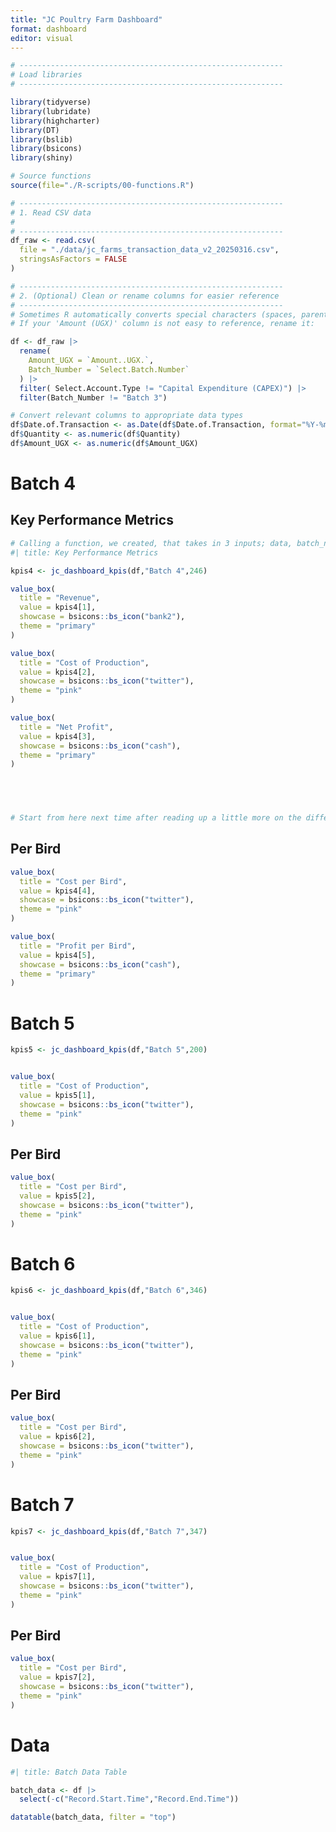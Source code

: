 ```yaml
---
title: "JC Poultry Farm Dashboard"
format: dashboard
editor: visual
---
```


```r

# -----------------------------------------------------------
# Load libraries
# -----------------------------------------------------------

library(tidyverse)
library(lubridate)
library(highcharter)
library(DT)
library(bslib)
library(bsicons)
library(shiny)

# Source functions
source(file="./R-scripts/00-functions.R")

# -----------------------------------------------------------
# 1. Read CSV data
#    
# -----------------------------------------------------------
df_raw <- read.csv(
  file = "./data/jc_farms_transaction_data_v2_20250316.csv",
  stringsAsFactors = FALSE
)

# -----------------------------------------------------------
# 2. (Optional) Clean or rename columns for easier reference
# -----------------------------------------------------------
# Sometimes R automatically converts special characters (spaces, parentheses).
# If your 'Amount (UGX)' column is not easy to reference, rename it:

df <- df_raw |> 
  rename(
    Amount_UGX = `Amount..UGX.`,
    Batch_Number = `Select.Batch.Number`
  ) |> 
  filter( Select.Account.Type != "Capital Expenditure (CAPEX)") |> 
  filter(Batch_Number != "Batch 3")

# Convert relevant columns to appropriate data types
df$Date.of.Transaction <- as.Date(df$Date.of.Transaction, format="%Y-%m-%d")
df$Quantity <- as.numeric(df$Quantity)
df$Amount_UGX <- as.numeric(df$Amount_UGX)

```

# Batch 4

## Key Performance Metrics

```r
# Calling a function, we created, that takes in 3 inputs; data, batch_num and num_birds to derive key metrics
#| title: Key Performance Metrics

kpis4 <- jc_dashboard_kpis(df,"Batch 4",246)

value_box(
  title = "Revenue",
  value = kpis4[1],
  showcase = bsicons::bs_icon("bank2"),
  theme = "primary"
)

value_box(
  title = "Cost of Production",
  value = kpis4[2],
  showcase = bsicons::bs_icon("twitter"),
  theme = "pink"
)

value_box(
  title = "Net Profit",
  value = kpis4[3],
  showcase = bsicons::bs_icon("cash"),
  theme = "primary"
)
  




# Start from here next time after reading up a little more on the different types of functions and R shiny

```

## Per  Bird

```r
value_box(
  title = "Cost per Bird",
  value = kpis4[4],
  showcase = bsicons::bs_icon("twitter"),
  theme = "pink"
)

value_box(
  title = "Profit per Bird",
  value = kpis4[5],
  showcase = bsicons::bs_icon("cash"),
  theme = "primary"
)
```

# Batch 5
```r
kpis5 <- jc_dashboard_kpis(df,"Batch 5",200)


value_box(
  title = "Cost of Production",
  value = kpis5[1],
  showcase = bsicons::bs_icon("twitter"),
  theme = "pink"
)


```


## Per Bird
```r
value_box(
  title = "Cost per Bird",
  value = kpis5[2],
  showcase = bsicons::bs_icon("twitter"),
  theme = "pink"
)

```


# Batch 6
```r
kpis6 <- jc_dashboard_kpis(df,"Batch 6",346)


value_box(
  title = "Cost of Production",
  value = kpis6[1],
  showcase = bsicons::bs_icon("twitter"),
  theme = "pink"
)

```


## Per Bird
```r
value_box(
  title = "Cost per Bird",
  value = kpis6[2],
  showcase = bsicons::bs_icon("twitter"),
  theme = "pink"
)
```


# Batch 7
```r
kpis7 <- jc_dashboard_kpis(df,"Batch 7",347)


value_box(
  title = "Cost of Production",
  value = kpis7[1],
  showcase = bsicons::bs_icon("twitter"),
  theme = "pink"
)
```


## Per Bird
```r
value_box(
  title = "Cost per Bird",
  value = kpis7[2],
  showcase = bsicons::bs_icon("twitter"),
  theme = "pink"
)

```



# Data

```r

#| title: Batch Data Table 

batch_data <- df |>
  select(-c("Record.Start.Time","Record.End.Time"))

datatable(batch_data, filter = "top")
```
